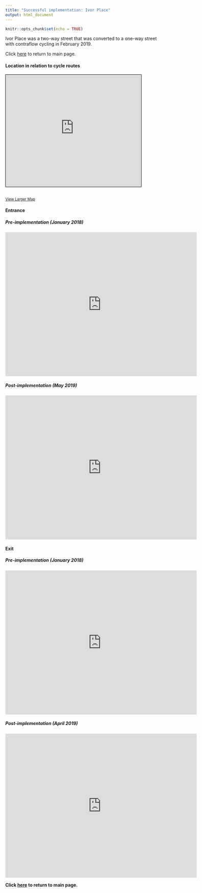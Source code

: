 ```yaml
---
title: "Successful implementation: Ivor Place"
output: html_document
---
```


```r
knitr::opts_chunk$set(echo = TRUE)
```

Ivor Place was a two-way street that was converted to a one-way street with contraflow cycling in February 2019.

Click [here](qualitative_assessment_intro.html) to return to main page.

#### Location in relation to cycle routes

<iframe width="425" height="350" frameborder="0" scrolling="no" marginheight="0" marginwidth="0" src="https://www.openstreetmap.org/export/embed.html?bbox=-0.16468763351440432%2C51.522829966114465%2C-0.15760660171508792%2C51.52590059778319&amp;layer=cyclemap&amp;marker=51.52436530783196%2C-0.1611471176147461" style="border: 1px solid black" data-external="1">
</iframe>

<br/><small><a href="https://www.openstreetmap.org/?mlat=51.52437&amp;mlon=-0.16115#map=18/51.52437/-0.16115&amp;layers=C">View
Larger Map</a></small>

#### Entrance

##### Pre-implementation (January 2018)

<iframe src="https://www.google.com/maps/embed?pb=!4v1678717111515!6m8!1m7!1sqCSf_932R_csNHmxw6WJJA!2m2!1d51.52431032132527!2d-0.1615571065528156!3f75.25843075124092!4f7.574728019404105!5f0.7820865974627469" width="600" height="450" style="border:0;" allowfullscreen loading="lazy" referrerpolicy="no-referrer-when-downgrade" data-external="1">
</iframe>

##### Post-implementation (May 2019)

<iframe src="https://www.google.com/maps/embed?pb=!4v1678717161701!6m8!1m7!1sxImdutSTOQ017KcA_J5M4Q!2m2!1d51.52431962272699!2d-0.1615015595008785!3f75.25843075124092!4f7.574728019404105!5f0.7820865974627469" width="600" height="450" style="border:0;" allowfullscreen loading="lazy" referrerpolicy="no-referrer-when-downgrade" data-external="1">
</iframe>

#### Exit

##### Pre-implementation (January 2018)

<iframe src="https://www.google.com/maps/embed?pb=!4v1678717587829!6m8!1m7!1sEgkWdJGyz82JGrVFf9aCXw!2m2!1d51.524424598063!2d-0.1608800497692216!3f252.58099387689538!4f-8.850713521644693!5f0.7820865974627469" width="600" height="450" style="border:0;" allowfullscreen loading="lazy" referrerpolicy="no-referrer-when-downgrade" data-external="1">
</iframe>

##### Post-implementation (April 2019)

<iframe src="https://www.google.com/maps/embed?pb=!4v1678717429013!6m8!1m7!1ssSlrRrpeG99oIPKYeVLvCQ!2m2!1d51.52445687689453!2d-0.1608574208149846!3f252.692194505768!4f2.8759851579864346!5f0.7820865974627469" width="600" height="450" style="border:0;" allowfullscreen loading="lazy" referrerpolicy="no-referrer-when-downgrade" data-external="1">
</iframe>

**Click [here](qualitative_assessment_intro.html) to return to main page.**
